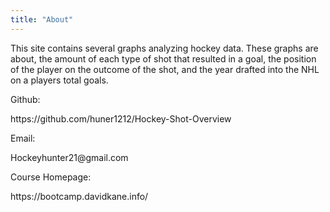 ```yaml
---
title: "About"
---
```

This site contains several graphs analyzing hockey data. These graphs are about, the amount of each type of shot that resulted in a goal, the position of the player on the outcome of the shot, and the year drafted into the NHL on a players total goals.     
                                                            
Github:                                                        
                                                                
https://github.com/huner1212/Hockey-Shot-Overview                    
                                                                     
Email:                                                            
                                                       
Hockeyhunter21@gmail.com                                                            
                                                                 
Course Homepage:
                                                                 
https://bootcamp.davidkane.info/